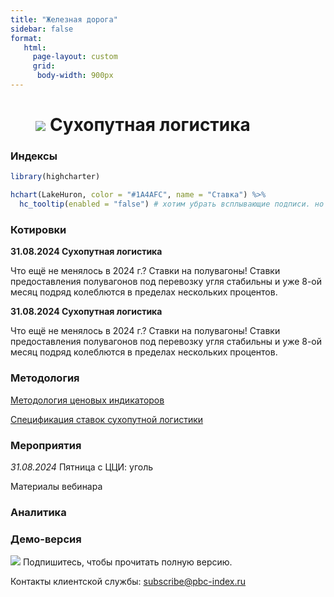 ```yaml
---
title: "Железная дорога"
sidebar: false
format:
   html: 
     page-layout: custom
     grid:
      body-width: 900px
---
```


# ![](../images/railways-icon.svg) Сухопутная логистика {.my-custom-class style="margin-left:8%;"}

::: grid
::: {.g-col-12 .g-col-sm-12 .g-col-xs-12 .g-col-xl-4 .g-col-md-6 .g-col-lg-6}
### Индексы

```r
library(highcharter)

hchart(LakeHuron, color = "#1A4AFC", name = "Ставка") %>% 
  hc_tooltip(enabled = "false") # хотим убрать всплывающие подписи. но надо по другому - так не работает. 

```
:::

::: {.g-col-12 .g-col-sm-12 .g-col-xs-12 .g-col-xl-4 .g-col-md-6 .g-col-lg-6}
### Котировки

**31.08.2024 Сухопутная логистика**

Что ещё не менялось в 2024 г.? Ставки на полувагоны! Ставки предоставления полувагонов под перевозку угля стабильны и уже 8-ой месяц подряд колеблются в пределах нескольких процентов.

**31.08.2024 Сухопутная логистика**

Что ещё не менялось в 2024 г.? Ставки на полувагоны! Ставки предоставления полувагонов под перевозку угля стабильны и уже 8-ой месяц подряд колеблются в пределах нескольких процентов.
:::

::: {.g-col-12 .g-col-sm-12 .g-col-xs-12 .g-col-xl-4 .g-col-md-6 .g-col-lg-6}
### Методология

[Методология ценовых индикаторов](../methodology/methodology-benchmark-pbc.qmd)

[Спецификация ставок сухопутной логистики](../methodology/specs-logistics.qmd)
:::

::: {.g-col-12 .g-col-sm-12 .g-col-xs-12 .g-col-xl-4 .g-col-md-6 .g-col-lg-6}
### Мероприятия

*31.08.2024* Пятница с ЦЦИ: уголь

Материалы вебинара
:::

::: {.g-col-12 .g-col-sm-12 .g-col-xs-12 .g-col-xl-4 .g-col-md-6 .g-col-lg-6}
### Аналитика
:::

::: {.g-col-12 .g-col-sm-12 .g-col-xs-12 .g-col-xl-4 .g-col-md-6 .g-col-lg-6}
### Демо-версия

![](../fig/2024-06-logisticts-container-p1.png) Подпишитесь, чтобы прочитать полную версию.

Контакты клиентской службы: [subscribe\@pbc-index.ru](mailto:subscribe@pbc-index.ru)
:::
:::
